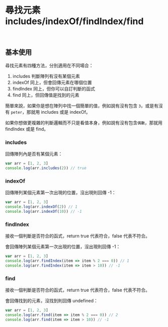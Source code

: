 # 尋找元素 includes/indexOf/findIndex/find

&nbsp;

## 基本使用

尋找元素有四種方法，分別適用在不同場合：

1. includes 判斷陣列有沒有某個元素
2. indexOf 同上，但會回傳元素在哪個位置
3. findIndex 同上，但你可以自訂判斷的函式
4. find 同上，但回傳值是找到的元素

簡單來說，如果你是想在陣列中找一個簡單的值，例如說有沒有包含 `3`，或是有沒有 `peter`，那就用 includes 或是 indexOf。

如果你想做更複雜的判斷邏輯而不只是看值本身，例如說有沒有包含`偶數`，那就用 findIndex 或是 find。

### includes

回傳陣列內是否有某個元素：

``` js
var arr = [1, 2, 3]
console.log(arr.includes(2)) // true
```

### indexOf

回傳陣列某個元素第一次出現的位置，沒出現則回傳 -1：

``` js
var arr = [1, 2, 3]
console.log(arr.indexOf(2)) // 1
console.log(arr.indexOf(10)) // -1
```

### findIndex

接收一個判斷是否符合的函式，return true 代表符合，false 代表不符合。

會回傳陣列某個元素第一次出現的位置，沒出現則回傳 -1：

``` js
var arr = [1, 2, 3]
console.log(arr.findIndex(item => item % 2 === 0)) // 1
console.log(arr.findIndex(item => item > 10)) // -1
```

### find

接收一個判斷是否符合的函式，return true 代表符合，false 代表不符合。

會回傳找到的元素，沒找到則回傳 undefined：

``` js
var arr = [1, 2, 3]
console.log(arr.find(item => item % 2 === 0)) // 2
console.log(arr.find(item => item > 10)) // -1
```

